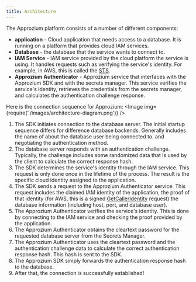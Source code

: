 ```yaml
---
title: Architecture
---
```



The Approzium platform consists of a number of different components:

* **application** - Cloud application that needs access to a database. It is running on a platform that provides cloud IAM services.
* **Database** - the database that the service wants to connect to.
* **IAM Service** - IAM service provided by the cloud platform the service is using. It handles requests such as verifying the service's identity. For example, in AWS, this is called the [STS](https://docs.aws.amazon.com/STS/latest/APIReference/welcome.html).
* **Approzium Authenticator** - Approzium service that interfaces with the Approzium SDK and with the secrets manager. This service verifies the service's identity, retrieves the credentials from the secrets manager, and calculates the authentication challenge response.

Here is the connection sequence for Approzium:
<Image img={require('./images/architecture-diagram.png')} />



1. The SDK initiates connection to the database server. The initial startup sequence differs for difference database backends. Generally includes the name of about the database user being connected to. and negotiating the authentication method.
2. The database server responds with an authentication challenge. Typically, the challenge includes some randomized data that is used by the client to calculate the correct response hash.
3. The SDK determines the service's identity through the IAM service. This request is only done once in the lifetime of the process. The result is the specific cloud identity assigned to the application.
4. The SDK sends a request to the Approzium Authenticator service. This request includes the claimed IAM identity of the application, the proof of that identity (for AWS, this is a signed [GetCallerIdentity](https://docs.aws.amazon.com/STS/latest/APIReference/API_GetCallerIdentity.html) request) the database information (including host, port, and database user).
5. The Approzium Authenticator verifies the service's identity. This is done by connecting to the IAM service and checking the proof provided by the application.
6. The Approzium Authenticator obtains the cleartext password for the requested database server from the Secrets Manager.
7. The Approzium Authenticator uses the cleartext password and the authentication challenge data to calculate the correct authentication response hash. This hash is sent to the SDK.
8. The Approzium SDK simply forwards the authentication response hash to the database. 
9. After that, the connection is successfully established!
